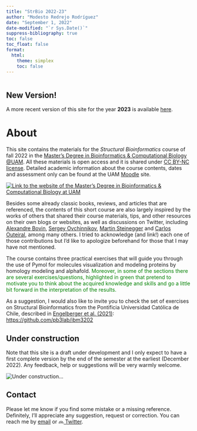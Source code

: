 ```yaml
---
title: "StrBio 2022-23"
author: "Modesto Redrejo Rodríguez"
date: "September 1, 2022"
date-modified: "`r Sys.Date()`"
suppress-bibliography: true
toc: false 
toc_float: false
format:
  html:
    theme: simplex
    toc: false
---
```

```r

```

::: callout-important
# New Version!
A more recent version of this site for the year **2023** is available [here](https://strbio.github.io/).

:::

# About

This site contains the materials for the *Structural Bioinformatics* course of fall 2022 in the [Master's Degree in Bioinformatics & Computational Biology \@UAM](https://www-uam-es.translate.goog/Medicina/MasterBioinformaticaBiologiaComputacional/1446820907497.htm?language=es&nodepath=M?ster+Universitario+en+Bioinform?tica+y+Biolog?a+Computacional&_x_tr_sl=es&_x_tr_tl=en&_x_tr_hl=es&_x_tr_pto=wapp). All these materials is open access and it is shared under [CC BY-NC license](https://creativecommons.org/licenses/by-nc/2.0/ "CC BY-NC license"). Detailed academic information about the course contents, dates and assessment only can be found at the UAM [Moodle](https://posgrado.uam.es/) site.

[![Link to the website of the Master's Degree in Bioinformatics & Computational Biology at UAM](pics/QR_master.png "Master's Degree in Bioinformatics & Computational Biology")](https://www-uam-es.translate.goog/Medicina/MasterBioinformaticaBiologiaComputacional/1446820907497.htm?language=es&nodepath=M?ster+Universitario+en+Bioinform?tica+y+Biolog?a+Computacional&_x_tr_sl=es&_x_tr_tl=en&_x_tr_hl=es&_x_tr_pto=wapp)

Besides some already classic books, reviews, and articles that are referenced, the contents of this short course are also largely inspired by the works of others that shared their course materials, tips, and other resources on their own blogs or websites, as well as discussions on Twitter, including [Alexandre Bovin](https://www.uu.nl/staff/amjjbonvin), [Sergey Ovchinnikov](https://twitter.com/sokrypton), [Martin Steinegger](https://twitter.com/thesteinegger) and [Carlos Outeiral](https://twitter.com/c_outeiral?lang=es), among many others. I tried to acknowledge (and link!) each one of those contributions but I'd like to apologize beforehand for those that I may have not mentioned.

The course contains three practical exercises that will guide you through the use of Pymol for molecules visualization and modeling proteins by homology modeling and alphafold. [Moreover, in some of the sections there are several exercises/questions, highlighted in green that pretend to motivate you to think about the acquired knowledge and skills and go a little bit forward in the interpretation of the results.]{style="color:green"}

As a suggestion, I would also like to invite you to check the set of exercises on Structural Bioinformatics from the Pontificia Universidad Católica de Chile, described in [Engelberger et al. (2021)](https://pubs.acs.org/doi/10.1021/acs.jchemed.1c00022): <https://github.com/pb3lab/ibm3202>

::: callout-warning
## Under construction
:::

Note that this site is a draft under development and I only expect to have a first complete version by the end of the semester at the earliest (December 2022). Any feedback, help or suggestions will be very warmly welcome.

![](pics/8275a.jpg "Under construction...")

## Contact

Please let me know if you find some mistake or a missing reference. Definitely, I'll appreciate any suggestion, request or correction. You can reach me by [email](mailto::modesto.redrejo@uam.es) or [![](pics/tw.png "@mredrejo"){width="14" height="11"} Twitter](https://twitter.com/mredrejo "Twitter").
